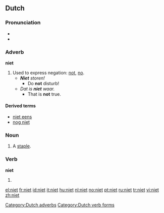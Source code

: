 ==Dutch==

===Pronunciation===
* {{audio|Nl-niet.ogg|audio}}
* {{IPA|/nit/|lang=nl}}

===Adverb===
'''niet'''

# Used to express negation: [[not]], [[no]].
#* '''''Niet''' storen!''
#** Do '''not''' disturb!
#* ''Dat is '''niet''' waar.''
#** That is '''not''' true.

====Derived terms====
* [[niet eens]]
* [[nog niet]]

===Noun===
{{nl-noun2|f}}

# A [[staple]].

===Verb===
'''niet'''

# {{first person singular present tense and imperative of|nieten}}

[[Category:Dutch adverbs]]
[[Category:Dutch verb forms]]

[[el:niet]]
[[fr:niet]]
[[id:niet]]
[[it:niet]]
[[hu:niet]]
[[nl:niet]]
[[no:niet]]
[[pt:niet]]
[[ru:niet]]
[[tr:niet]]
[[vi:niet]]
[[zh:niet]]